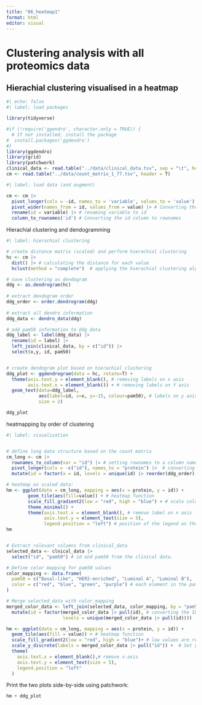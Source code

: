 ```yaml
---
title: "06_heatmap1"
format: html
editor: visual
---
```


# Clustering analysis with all proteomics data

## Hierachial clustering visualised in a heatmap

```r
#| echo: false
#| label: load packages

library(tidyverse)

#if (!require('ggendro', character.only = TRUE)) {
  # If not installed, install the package
#  install.packages('ggdendro')
#}
library(ggdendro)
library(grid)
library(patchwork)
clinical_data <- read.table("../data/clinical_data.tsv", sep = "\t", header = T)
cm <- read.table("../data/count_matrix_1_77.tsv", header = T)
```

```r
#| label: load data (and augment)

cm <- cm |>
  pivot_longer(cols = -id, names_to = 'variable', values_to = 'value') |> # Converting ot pivot_longer
  pivot_wider(names_from = id, values_from = value) |> # Converting the longer data to a wider data with names from id, and values from value
  rename(id = variable) |> # renaming variable to id
  column_to_rownames('id') # Converting the id column to rownames


```

Hierachial clustering and dendogramming

```r
#| label: hierachial clustering

# create distance matrix (scaled) and perform hierachial clustering
hc <- cm |>
  dist() |> # calculating the distance for each value
  hclust(method = "complete")  # applying the hierachial clustering algorithm to the data 

# save clustering as dendogram
ddg <- as.dendrogram(hc)
  
# extract dendogram order
ddg_order <- order.dendrogram(ddg)
  
# extract all dendro information
ddg_data <- dendro_data(ddg)

# add pam50 information to ddg_data
ddg_label <- label(ddg_data) |>
  rename(id = label) |> 
  left_join(clinical_data, by = c("id")) |> 
  select(x,y, id, pam50)


# create dendogram plot based on hierachial clustering
ddg_plot <- ggdendrogram(data = hc, rotate=T) +
  theme(axis.text.y = element_blank(), # removing labels on x axis
        axis.text.x = element_blank()) + # removing labels on Y axis
  geom_text(data=ddg_label,
            aes(label=id, x=x, y=-15, colour=pam50), # labels on y axis colored by pam50. 
            size = 2)

ddg_plot
```

heatmapping by order of clustering

```r
#| label: visualization


# define long data structure based on the count matrix
cm_long <- cm |> 
  rownames_to_column(var = "id") |> # setting rownames to a column named id
  pivot_longer(cols = -c("id"), names_to = "protein") |>  # converting to pivot longer
  mutate(id = factor(x = id, levels = unique(id) |> reorder(ddg_order), ordered = T)) # Factorize the id column based on unique values from id ordered by the ddg_order

# heatmap on scaled data:
hm <- ggplot(data = cm_long, mapping = aes(x = protein, y = id)) +
        geom_tile(aes(fill=value)) + # heatmap function
        scale_fill_gradient2(low = "red", high = "blue") + # scale color (high values are blue, low values are red)
        theme_minimal() + 
        theme(axis.text.x = element_blank(), # remove label on x axis
              axis.text.y = element_text(size = 5),
              legend.position = "left") # position of the legend on the left
hm


# Extract relevant columns from clinical_data
selected_data <- clnical_data |> 
  select("id", "pam50") # id and pam50 from the clinical data. 

# Define color mapping for pam50 values
color_mapping <- data.frame(
  pam50 = c("Basal-like", "HER2-enriched", "Luminal A", "Luminal B"),
  color = c("red", "blue", "green", "purple") # each element in the pam50 has been given a color
)

# Merge selected_data with color_mapping
merged_color_data <- left_join(selected_data, color_mapping, by = "pam50") |>  #mergning the selected_data and color_mapping dataset by pam50
  mutate(id = factor(merged_color_data |> pull(id), # converting the ID column to factor
                     levels = unique(merged_color_data |> pull(id))))

hm <- ggplot(data = cm_long, mapping = aes(x = protein, y = id)) +
  geom_tile(aes(fill = value)) + # heatmap function
  scale_fill_gradient2(low = "red", high = "blue")+ # low values are red, high values are blue
  scale_y_discrete(labels = merged_color_data |> pull("id")) +  # Set y-axis labels
  theme(
    axis.text.x = element_blank(),# remove x-axis
    axis.text.y = element_text(size = 5),
    legend.position = "left"
  )

```

Print the two plots side-by-side using patchwork:

```r
hm + ddg_plot 
```
